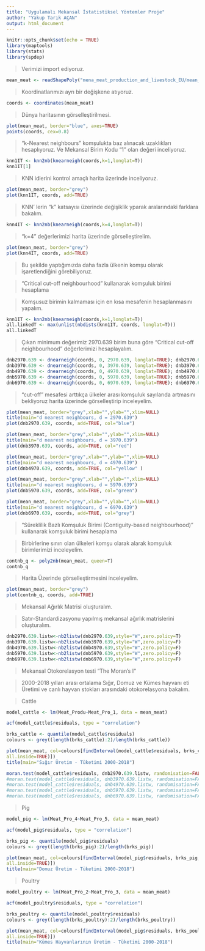 ```yaml
---
title: "Uygulamalı Mekansal İstatistiksel Yöntemler Proje"
author: "Yakup Tarık AÇAN"
output: html_document
---
```


```r
knitr::opts_chunk$set(echo = TRUE)
library(maptools)
library(stats)
library(spdep) 
```

> Verimizi import ediyoruz.

```r
mean_meat <- readShapePoly("mena_meat_production_and_livestock_EU/mean_meat_product_and_livestock_EU.shp",IDvar="OBJECTID")
```

> Koordinatlarımızı ayrı bir değişkene atıyoruz.

```r
coords <- coordinates(mean_meat)
```

> Dünya haritasının görselleştirilmesi.

```r
plot(mean_meat, border="blue", axes=TRUE) 
points(coords, cex=0.8) 
```

> "k-Nearest neighbours" komşulukta baz alınacak uzaklıkları hesaplıyoruz. Ve Mekansal Birim Kodu "1" olan değeri inceliyoruz.

```r
knn1IT <- knn2nb(knearneigh(coords,k=1,longlat=T))
knn1IT[1]
```

> KNN idlerini kontrol amaçlı harita üzerinde inceliyoruz.

```r
plot(mean_meat, border="grey")
plot(knn1IT, coords, add=TRUE)
```

> KNN' lerin "k" katsayısı üzerinde değişiklik yparak aralarındaki farklara bakalım.

```r
knn4IT <- knn2nb(knearneigh(coords,k=4,longlat=T))
```

> "k=4" değerlerimizi harita üzerinde görselleştirelim.

```r
plot(mean_meat, border="grey") 
plot(knn4IT, coords, add=TRUE) 
```

> Bu şekilde yaptığımızda daha fazla ülkenin komşu olarak işaretlendiğini görebiliyoruz.



> “Critical cut-off neighbourhood” kullanarak komşuluk birimi hesaplama

> Komşusuz birimin kalmaması için en kısa mesafenin hesaplanmasını yapalım.

```r
knn1IT <- knn2nb(knearneigh(coords,k=1,longlat=T))
all.linkedT <- max(unlist(nbdists(knn1IT, coords, longlat=T)))
all.linkedT
```

> Çıkan minimum değerimiz 2970.639 birim buna göre “Critical cut-off neighbourhood” değerlerimizi hesaplayalım.

```r
dnb2970.639 <- dnearneigh(coords, 0, 2970.639, longlat=TRUE); dnb2970.639
dnb3970.639 <- dnearneigh(coords, 0, 3970.639, longlat=TRUE); dnb3970.639
dnb4970.639 <- dnearneigh(coords, 0, 4970.639, longlat=TRUE); dnb4970.639
dnb5970.639 <- dnearneigh(coords, 0, 5970.639, longlat=TRUE); dnb5970.639
dnb6970.639 <- dnearneigh(coords, 0, 6970.639, longlat=TRUE); dnb6970.639
```

> "cut-off" mesafesi arttıkça ülkeler arası komşuluk sayılarıda artmasını bekliyoruz harita üzerinde görselleştirip inceleyelim.

```r
plot(mean_meat, border="grey",xlab="",ylab="",xlim=NULL)
title(main="d nearest neighbours, d = 2970.639")
plot(dnb2970.639, coords, add=TRUE, col="blue") 
```

```r
plot(mean_meat, border="grey",xlab="",ylab="",xlim=NULL)
title(main="d nearest neighbours, d = 3970.639")
plot(dnb3970.639, coords, add=TRUE, col="red")
```

```r
plot(mean_meat, border="grey",xlab="",ylab="",xlim=NULL)
title(main="d nearest neighbours, d = 4970.639")
plot(dnb4970.639, coords, add=TRUE, col="yellow" ) 
```

```r
plot(mean_meat, border="grey",xlab="",ylab="",xlim=NULL)
title(main="d nearest neighbours, d = 5970.639")
plot(dnb5970.639, coords, add=TRUE, col="green")
```

```r
plot(mean_meat, border="grey",xlab="",ylab="",xlim=NULL)
title(main="d nearest neighbours, d = 6970.639")
plot(dnb6970.639, coords, add=TRUE, col="grey") 
```

> "Süreklilik Bazlı Komşuluk Birimi (Contiguity-based neighbourhood)" kullanarak komşuluk birimi hesaplama

> Birbirlerine sınırı olan ülkeleri komşu olarak alarak komşuluk birimlerimizi inceleyelim.

```r
contnb_q <- poly2nb(mean_meat, queen=T) 
contnb_q
```

> Harita Üzerinde görselleştirmesini inceleyelim.

```r
plot(mean_meat, border="grey")
plot(contnb_q, coords, add=TRUE) 
```

> Mekansal Ağırlık Matrisi oluşturalım.

> Satır-Standardizasyonu yapılmış mekansal ağırlık matrislerini oluşturalım.

```r
dnb2970.639.listw<-nb2listw(dnb2970.639,style="W",zero.policy=T) 
dnb3970.639.listw<-nb2listw(dnb3970.639,style="W",zero.policy=F)
dnb4970.639.listw<-nb2listw(dnb4970.639,style="W",zero.policy=F)
dnb5970.639.listw<-nb2listw(dnb5970.639,style="W",zero.policy=F)
dnb6970.639.listw<-nb2listw(dnb6970.639,style="W",zero.policy=F)
```

> Mekansal Otokorelasyon testi “The Moran's I“

> 2000-2018 yılları arası ortalama Sığır, Domuz ve Kümes hayvanı eti Üretimi ve canlı hayvan stokları arasındaki otokorelasyona bakalım.

> Cattle

```r
model_cattle <- lm(Meat_Produ~Meat_Pro_1, data = mean_meat)

acf(model_cattle$residuals, type = "correlation")
```

```r
brks_cattle <- quantile(model_cattle$residuals)
colours <- grey((length(brks_cattle):2)/length(brks_cattle))
```

```r
plot(mean_meat, col=colours[findInterval(model_cattle$residuals, brks_cattle, 
all.inside=TRUE)]) 
title(main="Sığır Üretim - Tüketimi 2000-2018")
```

```r
moran.test(model_cattle$residuals, dnb2970.639.listw, randomisation=FALSE) 
#moran.test(model_cattle$residuals, dnb3970.639.listw, randomisation=FALSE) 
#moran.test(model_cattle$residuals, dnb4970.639.listw, randomisation=FALSE) 
#moran.test(model_cattle$residuals, dnb5970.639.listw, randomisation=FALSE) 
#moran.test(model_cattle$residuals, dnb6970.639.listw, randomisation=FALSE) 
```

> Pig

```r
model_pig <- lm(Meat_Pro_4~Meat_Pro_5, data = mean_meat)

acf(model_pig$residuals, type = "correlation")
```

```r
brks_pig <- quantile(model_pig$residuals)
colours <- grey((length(brks_pig):2)/length(brks_pig))
```

```r
plot(mean_meat, col=colours[findInterval(model_pig$residuals, brks_pig, 
all.inside=TRUE)]) 
title(main="Domuz Üretim - Tüketimi 2000-2018")
```

> Poultry

```r
model_poultry <- lm(Meat_Pro_2~Meat_Pro_3, data = mean_meat)

acf(model_poultry$residuals, type = "correlation")
```

```r
brks_poultry <- quantile(model_poultry$residuals)
colours <- grey((length(brks_poultry):2)/length(brks_poultry))
```

```r
plot(mean_meat, col=colours[findInterval(model_pig$residuals, brks_poultry, 
all.inside=TRUE)]) 
title(main="Kümes Hayvanlarının Üretim - Tüketimi 2000-2018")
```







